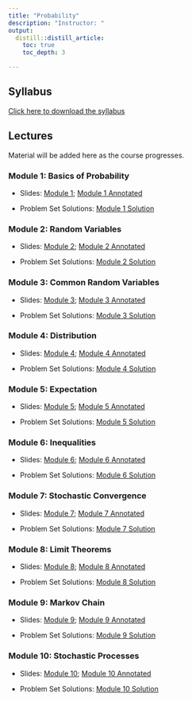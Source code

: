 ```yaml
---
title: "Probability"
description: "Instructor: "
output:
  distill::distill_article:
    toc: true
    toc_depth: 3

---
```


## Syllabus

[Click here to download the syllabus](Probability/Syllabus/Bootcamp_Probability_Syllabus.pdf)


## Lectures

Material will be added here as the course progresses.


### Module 1: Basics of Probability

- Slides: [Module 1](Probability/Slides/Summer_Bootcamp_Module_1_with_effects.pdf); [Module 1 Annotated](Probability/Slides/Module_1_annotated.pdf) 

- Problem Set Solutions: [Module 1 Solution](Probability/Solutions/Module_1_Solutions.pdf) 

### Module 2: Random Variables

- Slides: [Module 2](Probability/Slides/Summer_Bootcamp_Module_2_with_effects.pdf); [Module 2 Annotated](Probability/Slides/Module_2_annotated.pdf) 

- Problem Set Solutions: [Module 2 Solution](Probability/Solutions/Module_2_Solutions.pdf) 

### Module 3: Common Random Variables

- Slides: [Module 3](Probability/Slides/Summer_Bootcamp_Module_3_with_effects.pdf); [Module 3 Annotated](Probability/Slides/Module_3_annotated.pdf) 

- Problem Set Solutions: [Module 3 Solution](Probability/Solutions/Module_3_Solutions.pdf) 

### Module 4: Distribution

- Slides: [Module 4](Probability/Slides/Summer_Bootcamp_Module_4_with_effects.pdf); [Module 4 Annotated](Probability/Slides/Module_4_annotated.pdf) 

- Problem Set Solutions: [Module 4 Solution](Probability/Solutions/Module_4_Solutions.pdf) 

### Module 5: Expectation

- Slides: [Module 5](Probability/Slides/Summer_Bootcamp_Module_5_with_effects.pdf); [Module 5 Annotated](Probability/Slides/Module_5_annotated.pdf) 

- Problem Set Solutions: [Module 5 Solution](Probability/Solutions/Module_5_Solutions.pdf) 

### Module 6: Inequalities

- Slides: [Module 6](Probability/Slides/Summer_Bootcamp_Module_6_with_effects.pdf); [Module 6 Annotated](Probability/Slides/Module_6_annotated.pdf) 

- Problem Set Solutions: [Module 6 Solution](Probability/Solutions/Module_6_Solutions.pdf) 

### Module 7: Stochastic Convergence

- Slides: [Module 7](Probability/Slides/Summer_Bootcamp_Module_7_with_effects.pdf); [Module 7 Annotated](Probability/Slides/Module_7_annotated.pdf) 

- Problem Set Solutions: [Module 7 Solution](Probability/Solutions/Module_7_Solutions.pdf) 

### Module 8: Limit Theorems

- Slides: [Module 8](Probability/Slides/Summer_Bootcamp_Module_8_with_effects.pdf); [Module 8 Annotated](Probability/Slides/Module_8_annotated.pdf) 

- Problem Set Solutions: [Module 8 Solution](Probability/Solutions/Module_8_Solutions.pdf) 

### Module 9: Markov Chain

- Slides: [Module 9](Probability/Slides/Summer_Bootcamp_Module_9_with_effects.pdf); [Module 9 Annotated](Probability/Slides/Module_9_annotated.pdf) 

- Problem Set Solutions: [Module 9 Solution](Probability/Solutions/Module_9_Solutions.pdf) 

### Module 10: Stochastic Processes

- Slides: [Module 10](Probability/Slides/Summer_Bootcamp_Module_10_with_effects.pdf); [Module 10 Annotated](Probability/Slides/Module_10_annotated.pdf) 

- Problem Set Solutions: [Module 10 Solution](Probability/Solutions/Module_10_Solutions.pdf) 


